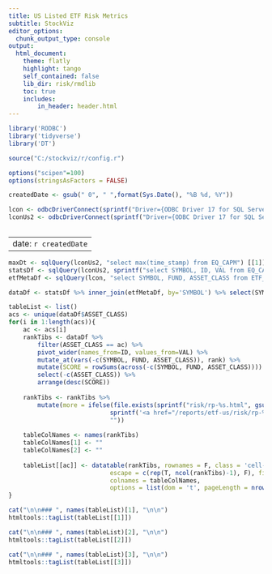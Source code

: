 ```yaml
---
title: US Listed ETF Risk Metrics
subtitle: StockViz
editor_options:
  chunk_output_type: console
output: 
  html_document:
    theme: flatly
    highlight: tango
    self_contained: false
    lib_dir: risk/rmdlib
    toc: true
    includes:
        in_header: header.html
---
```


```r
library('RODBC')
library('tidyverse')
library('DT')

source("C:/stockviz/r/config.r")

options("scipen"=100)
options(stringsAsFactors = FALSE)

createdDate <- gsub(" 0", " ",format(Sys.Date(), "%B %d, %Y"))

lcon <- odbcDriverConnect(sprintf("Driver={ODBC Driver 17 for SQL Server};Server=%s;Database=%s;Uid=%s;Pwd=%s;", ldbserver, ldbname, ldbuser, ldbpassword), case = "nochange", believeNRows = TRUE)
lconUs2 <- odbcDriverConnect(sprintf("Driver={ODBC Driver 17 for SQL Server};Server=%s;Database=%s;Uid=%s;Pwd=%s;", ldbserver, "StockVizUs2", ldbuser, ldbpassword), case = "nochange", believeNRows = TRUE)
	
```

---
date: `r createdDate`
---

```r
maxDt <- sqlQuery(lconUs2, "select max(time_stamp) from EQ_CAPM") [[1]]
statsDf <- sqlQuery(lconUs2, sprintf("select SYMBOL, ID, VAL from EQ_CAPM where time_stamp='%s'", maxDt)) 
etfMetaDf <- sqlQuery(lcon, "select SYMBOL, FUND, ASSET_CLASS from ETF_META")

dataDf <- statsDf %>% inner_join(etfMetaDf, by='SYMBOL') %>% select(SYMBOL, FUND, ASSET_CLASS, ID, VAL)

```
```r
tableList <- list()
acs <- unique(dataDf$ASSET_CLASS)
for(i in 1:length(acs)){
	ac <- acs[i]
	rankTibs <- dataDf %>%
		filter(ASSET_CLASS == ac) %>%
		pivot_wider(names_from=ID, values_from=VAL) %>% 
		mutate_at(vars(-c(SYMBOL, FUND, ASSET_CLASS)), rank) %>%
		mutate(SCORE = rowSums(across(-c(SYMBOL, FUND, ASSET_CLASS)))) %>%
		select(-c(ASSET_CLASS)) %>%
		arrange(desc(SCORE))
	
	rankTibs <- rankTibs %>%
		mutate(more = ifelse(file.exists(sprintf("risk/rp-%s.html", gsub("[^[:alnum:] ]| ", "", SYMBOL))), 
							sprintf('<a href="/reports/etf-us/risk/rp-%s.html" target="_blank">>>></a>', gsub("[^[:alnum:] ]| ", "", SYMBOL)), 
							""))
		
	tableColNames <- names(rankTibs)	
	tableColNames[1] <- ""
	tableColNames[2] <- ""
	
	tableList[[ac]] <- datatable(rankTibs, rownames = F, class = 'cell-border stripe', 
							escape = c(rep(T, ncol(rankTibs)-1), F), filter='none', 
							colnames = tableColNames, 
							options = list(dom = 't', pageLength = nrow(rankTibs)))
}
```

```r

cat("\n\n### ", names(tableList)[1], "\n\n")
htmltools::tagList(tableList[[1]])

cat("\n\n### ", names(tableList)[2], "\n\n")
htmltools::tagList(tableList[[2]])

cat("\n\n### ", names(tableList)[3], "\n\n")
htmltools::tagList(tableList[[3]])

```